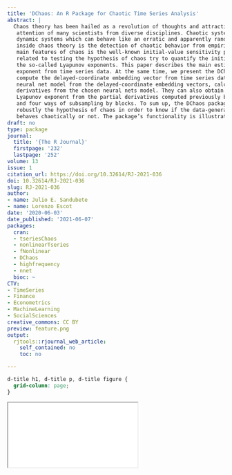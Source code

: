 ```yaml
---
title: 'DChaos: An R Package for Chaotic Time Series Analysis'
abstract: |
  Chaos theory has been hailed as a revolution of thoughts and attracting ever-increasing
   attention of many scientists from diverse disciplines. Chaotic systems are non-linear deterministic
   dynamic systems which can behave like an erratic and apparently random motion. A relevant field
   inside chaos theory is the detection of chaotic behavior from empirical time-series data. One of the
   main features of chaos is the well-known initial-value sensitivity property. Methods and techniques
   related to testing the hypothesis of chaos try to quantify the initial-value sensitive property estimating
   the so-called Lyapunov exponents. This paper describes the main estimation methods of the Lyapunov
   exponent from time series data. At the same time, we present the DChaos library. R users may
   compute the delayed-coordinate embedding vector from time series data, estimates the best-fitted
   neural net model from the delayed-coordinate embedding vectors, calculates analytically the partial
   derivatives from the chosen neural nets model. They can also obtain the neural net estimator of the
   Lyapunov exponent from the partial derivatives computed previously by two different procedures
   and four ways of subsampling by blocks. To sum up, the DChaos package allows the R users to test
   robustly the hypothesis of chaos in order to know if the data-generating process behind time series
   behaves chaotically or not. The package’s functionality is illustrated by examples.
draft: no
type: package
journal:
  title: '{The R Journal}'
  firstpage: '232'
  lastpage: '252'
volume: 13
issue: 1
citation_url: https://doi.org/10.32614/RJ-2021-036
doi: 10.32614/RJ-2021-036
slug: RJ-2021-036
author:
- name: Julio E. Sandubete
- name: Lorenzo Escot
date: '2020-06-03'
date_published: '2021-06-07'
packages:
  cran:
  - tseriesChaos
  - nonlinearTseries
  - fNonlinear
  - DChaos
  - highfrequency
  - nnet
  bioc: ~
CTV:
- TimeSeries
- Finance
- Econometrics
- MachineLearning
- SocialSciences
creative_commons: CC BY
preview: feature.png
output:
  rjtools::rjournal_web_article:
    self_contained: no
    toc: no

---
```


```css
d-title h1, d-title p, d-title figure {
  grid-column: page;
}
```

<div class="l-page">
  <object data="RJ-2021-036.pdf" type="application/pdf" style="height:955px;width:100%">
    <iframe src="RJ-2021-036.pdf"></iframe>
  </object>
</div>
